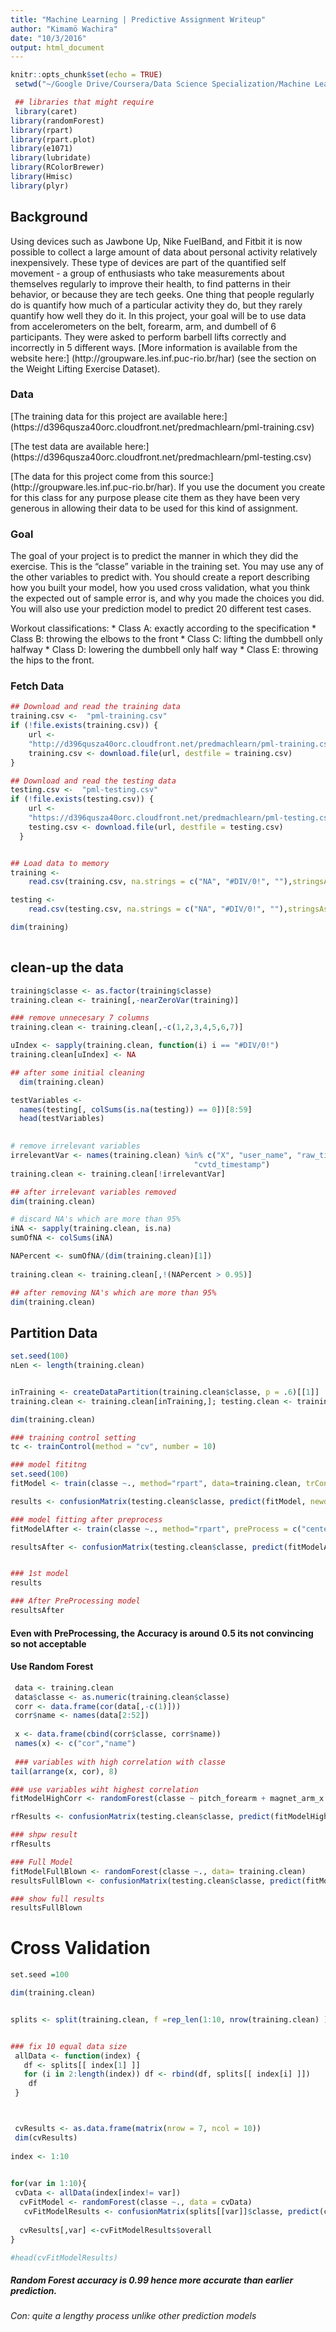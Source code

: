 ```yaml
---
title: "Machine Learning | Predictive Assignment Writeup"
author: "Kimamö Wachira"
date: "10/3/2016"
output: html_document
---
```


```r
knitr::opts_chunk$set(echo = TRUE)
 setwd("~/Google Drive/Coursera/Data Science Specialization/Machine Learning/Predictive Assignment")

 ## libraries that might require
 library(caret)
library(randomForest)
library(rpart)
library(rpart.plot)
library(e1071)
library(lubridate) 
library(RColorBrewer) 
library(Hmisc)
library(plyr)
```
## Background
Using devices such as Jawbone Up, Nike FuelBand, and Fitbit it is now possible to collect a large amount of data about personal activity relatively inexpensively. These type of devices are part of the quantified self movement - a group of enthusiasts who take measurements about themselves regularly to improve their health, to find patterns in their behavior, or because they are tech geeks. One thing that people regularly do is quantify how much of a particular activity they do, but they rarely quantify how well they do it. In this project, your goal will be to use data from accelerometers on the belt, forearm, arm, and dumbell of 6 participants. They were asked to perform barbell lifts correctly and incorrectly in 5 different ways. [More information is available from the website here:] (http://groupware.les.inf.puc-rio.br/har) (see the section on the Weight Lifting Exercise Dataset).

### Data

[The training data for this project are available here:] (https://d396qusza40orc.cloudfront.net/predmachlearn/pml-training.csv)

[The test data are available here:] (https://d396qusza40orc.cloudfront.net/predmachlearn/pml-testing.csv)

[The data for this project come from this source:] (http://groupware.les.inf.puc-rio.br/har). If you use the document you create for this class for any purpose please cite them as they have been very generous in allowing their data to be used for this kind of assignment.

### Goal

The goal of your project is to predict the manner in which they did the exercise. This is the “classe” variable in the training set. You may use any of the other variables to predict with. You should create a report describing how you built your model, how you used cross validation, what you think the expected out of sample error is, and why you made the choices you did. You will also use your prediction model to predict 20 different test cases.

Workout classifications:
* Class A: exactly according to the specification
* Class B: throwing the elbows to the front
* Class C: lifting the dumbbell only halfway
* Class D: lowering the dumbbell only half way
* Class E: throwing the hips to the front.

### Fetch Data

```r
 
## Download and read the training data
training.csv <-  "pml-training.csv"
if (!file.exists(training.csv)) {
    url <-
    "http://d396qusza40orc.cloudfront.net/predmachlearn/pml-training.csv"
    training.csv <- download.file(url, destfile = training.csv)
}

## Download and read the testing data
testing.csv <-  "pml-testing.csv"
if (!file.exists(testing.csv)) {
    url <-
    "https://d396qusza40orc.cloudfront.net/predmachlearn/pml-testing.csv"
    testing.csv <- download.file(url, destfile = testing.csv)
  }


## Load data to memory
training <-
    read.csv(training.csv, na.strings = c("NA", "#DIV/0!", ""),stringsAsFactors = FALSE)

testing <-
    read.csv(testing.csv, na.strings = c("NA", "#DIV/0!", ""),stringsAsFactors = FALSE)

dim(training)  
 

```

## clean-up the data

```r

training$classe <- as.factor(training$classe)
training.clean <- training[,-nearZeroVar(training)]

### remove unnecesary 7 columns
training.clean <- training.clean[,-c(1,2,3,4,5,6,7)]

uIndex <- sapply(training.clean, function(i) i == "#DIV/0!")
training.clean[uIndex] <- NA

## after some initial cleaning
  dim(training.clean)

testVariables <-
  names(testing[, colSums(is.na(testing)) == 0])[8:59]
  head(testVariables)
   

# remove irrelevant variables 
irrelevantVar <- names(training.clean) %in% c("X", "user_name", "raw_timestamp_part_1", "raw_timestamp_part_2",
                                         "cvtd_timestamp") 
training.clean <- training.clean[!irrelevantVar]

## after irrelevant variables removed
dim(training.clean)

# discard NA's which are more than 95%
iNA <- sapply(training.clean, is.na)
sumOfNA <- colSums(iNA)

NAPercent <- sumOfNA/(dim(training.clean)[1])
 
training.clean <- training.clean[,!(NAPercent > 0.95)]

## after removing NA's which are more than 95%
dim(training.clean) 

```

## Partition Data

```r
set.seed(100)
nLen <- length(training.clean)


inTraining <- createDataPartition(training.clean$classe, p = .6)[[1]]
training.clean <- training.clean[inTraining,]; testing.clean <- training.clean[-inTraining,]

dim(training.clean)

```

```r

### training control setting
tc <- trainControl(method = "cv", number = 10)

### model fititng
set.seed(100)
fitModel <- train(classe ~., method="rpart", data=training.clean, trControl = tc)

results <- confusionMatrix(testing.clean$classe, predict(fitModel, newdata = testing.clean))

### model fitting after preprocess
fitModelAfter <- train(classe ~., method="rpart", preProcess = c("center", "scale"), data=training.clean,trControl = tc)

resultsAfter <- confusionMatrix(testing.clean$classe, predict(fitModelAfter, newdata = testing.clean))


### 1st model
results

### After PreProcessing model
resultsAfter

```

#### Even with PreProcessing, the Accuracy is around 0.5 its not convincing so not acceptable

#### Use Random Forest
 
```r
 
 data <- training.clean
 data$classe <- as.numeric(training.clean$classe)
 corr <- data.frame(cor(data[,-c(1)]))
 corr$name <- names(data[2:52])
 
 x <- data.frame(cbind(corr$classe, corr$name))
 names(x) <- c("cor","name")
  
 ### variables with high correlation with classe
tail(arrange(x, cor), 8)

### use variables wiht highest correlation 
fitModelHighCorr <- randomForest(classe ~ pitch_forearm + magnet_arm_x + accel_arm_x + total_accel_forearm + magnet_dumbbell_z + accel_dumbbell_x , data= training.clean)

rfResults <- confusionMatrix(testing.clean$classe, predict(fitModelHighCorr, newdata = testing.clean, type = "class"))

### shpw result
rfResults

### Full Model
fitModelFullBlown <- randomForest(classe ~., data= training.clean)
resultsFullBlown <- confusionMatrix(testing.clean$classe, predict(fitModelFullBlown, newdata = testing.clean, type = "class"))

### show full results
resultsFullBlown

```

# Cross Validation
```r
set.seed =100

dim(training.clean) 


splits <- split(training.clean, f =rep_len(1:10, nrow(training.clean) ))


### fix 10 equal data size
 allData <- function(index) {
   df <- splits[[ index[1] ]]
   for (i in 2:length(index)) df <- rbind(df, splits[[ index[i] ]])
    df
 } 



 cvResults <- as.data.frame(matrix(nrow = 7, ncol = 10))
 dim(cvResults)
 
index <- 1:10
 

for(var in 1:10){
 cvData <- allData(index[index!= var])
  cvFitModel <- randomForest(classe ~., data = cvData)
   cvFitModelResults <- confusionMatrix(splits[[var]]$classe, predict(cvFitModel, type = "class", newdata = splits[[var]]))
  
  cvResults[,var] <-cvFitModelResults$overall
}

#head(cvFitModelResults)
```

##### Random Forest accuracy is 0.99 hence more accurate than earlier prediction.
###### Con: quite a lengthy process unlike other prediction models


